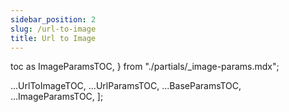 ```yaml
---
sidebar_position: 2
slug: /url-to-image
title: Url to Image
---
```



  toc as ImageParamsTOC,
} from "./partials/_image-params.mdx";

<UrlToImage />
<UrlParams />
<BaseParams />
<ImageParams />

  ...UrlToImageTOC,
  ...UrlParamsTOC,
  ...BaseParamsTOC,
  ...ImageParamsTOC,
];
